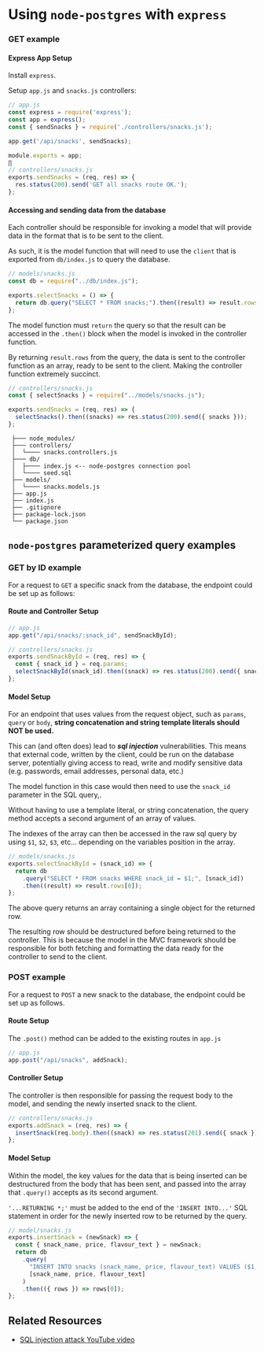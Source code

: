 # Using `node-postgres` with `express` 

### GET example

#### Express App Setup

Install `express`.

Setup `app.js` and `snacks.js` controllers:

```js
// app.js
const express = require('express');
const app = express();
const { sendSnacks } = require('./controllers/snacks.js');

app.get('/api/snacks', sendSnacks);

module.exports = app;
∏
// controllers/snacks.js
exports.sendSnacks = (req, res) => {
  res.status(200).send('GET all snacks route OK.');
};
```

#### Accessing and sending data from the database

Each controller should be responsible for invoking a model that will provide data in the format that is to be sent to the client.

As such, it is the model function that will need to use the `client` that is exported from `db/index.js` to query the database.

```js
// models/snacks.js
const db = require("../db/index.js");

exports.selectSnacks = () => {
  return db.query("SELECT * FROM snacks;").then((result) => result.rows);
};
```

The model function must `return` the query so that the result can be accessed in the `.then()` block when the model is invoked in the controller function.

By returning `result.rows` from the query, the data is sent to the controller function as an array, ready to be sent to the client. Making the controller function extremely succinct.

```js
// controllers/snacks.js
const { selectSnacks } = require("../models/snacks.js");

exports.sendSnacks = (req, res) => {
  selectSnacks().then((snacks) => res.status(200).send({ snacks }));
};
```

```
 ├─── node_modules/
 ├─── controllers/
 │  └──── snacks.controllers.js
 ├─── db/
 │  ├──── index.js <-- node-postgres connection pool
 │  └──── seed.sql
 ├── models/
 │  └──── snacks.models.js
 ├── app.js
 ├── index.js
 ├── .gitignore
 ├── package-lock.json
 └── package.json
```

## `node-postgres` parameterized query examples

### GET by ID example

For a request to `GET` a specific snack from the database, the endpoint could be set up as follows:

#### Route and Controller Setup

```js
// app.js
app.get("/api/snacks/:snack_id", sendSnackById);

// controllers/snacks.js
exports.sendSnackById = (req, res) => {
  const { snack_id } = req.params;
  selectSnackById(snack_id).then((snack) => res.status(200).send({ snack }));
};
```

#### Model Setup

For an endpoint that uses values from the request object, such as `params`, `query` or `body`, **string concatenation and string template literals should NOT be used.**

This can (and often does) lead to _**sql injection**_ vulnerabilities. This means that external code, written by the client, could be run on the database server, potentially giving access to read, write and modify sensitive data (e.g. passwords, email addresses, personal data, etc.)

The model function in this case would then need to use the `snack_id` parameter in the SQL query,.

Without having to use a template literal, or string concatenation, the query method accepts a second argument of an array of values.

The indexes of the array can then be accessed in the raw sql query by using `$1`, `$2`, `$3`, etc... depending on the variables position in the array.

```js
// models/snacks.js
exports.selectSnackById = (snack_id) => {
  return db
    .query("SELECT * FROM snacks WHERE snack_id = $1;", [snack_id])
    .then((result) => result.rows[0]);
};
```

The above query returns an array containing a single object for the returned row.

The resulting row should be destructured before being returned to the controller. This is because the model in the MVC framework should be responsible for both fetching and formatting the data ready for the controller to send to the client.

### POST example

For a request to `POST` a new snack to the database, the endpoint could be set up as follows.

#### Route Setup

The `.post()` method can be added to the existing routes in `app.js`

```js
// app.js
app.post("/api/snacks", addSnack);
```

#### Controller Setup

The controller is then responsible for passing the request body to the model, and sending the newly inserted snack to the client.

```js
// controllers/snacks.js
exports.addSnack = (req, res) => {
  insertSnack(req.body).then((snack) => res.status(201).send({ snack }));
};
```

#### Model Setup

Within the model, the key values for the data that is being inserted can be destructured from the body that has been sent, and passed into the array that `.query()` accepts as its second argument.

`'...RETURNING *;'` must be added to the end of the `'INSERT INTO...'` SQL statement in order for the newly inserted row to be returned by the query.

```js
// model/snacks.js
exports.insertSnack = (newSnack) => {
  const { snack_name, price, flavour_text } = newSnack;
  return db
    .query(
      "INSERT INTO snacks (snack_name, price, flavour_text) VALUES ($1, $2, $3) RETURNING *;",
      [snack_name, price, flavour_text]
    )
    .then(({ rows }) => rows[0]);
};
```

## Related Resources

- [SQL injection attack YouTube video](https://www.youtube.com/watch?v=ciNHn38EyRc)

